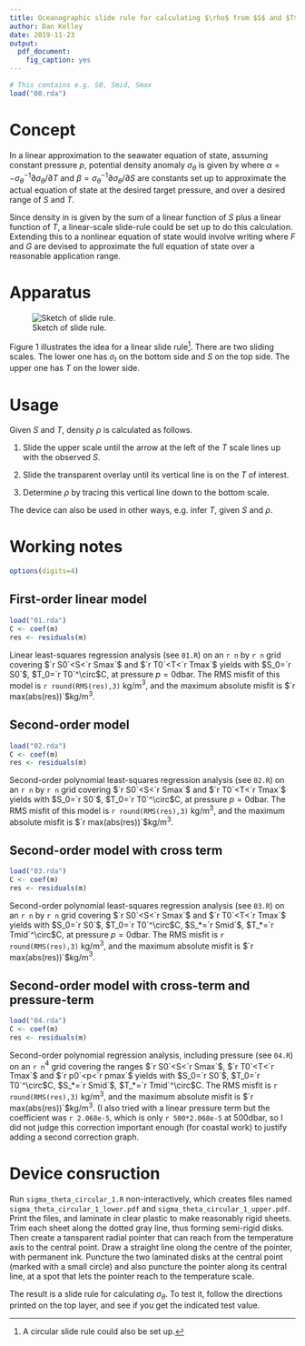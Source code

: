 ```yaml
---
title: Oceanographic slide rule for calculating $\rho$ from $S$ and $T$
author: Dan Kelley
date: 2019-11-23
output:
  pdf_document:
    fig_caption: yes
---
```


```r
# This contains e.g. S0, Smid, Smax
load("00.rda")
```

# Concept

In a linear approximation to the seawater equation of state, assuming constant
pressure $p$, potential density anomaly $\sigma_\theta$ is given by
\begin{equation}
\label{e1}
\sigma_\theta(S,T) \approx \sigma_\theta(S_0,T_0)\left[1 + \beta(S-S_0)-\alpha(T-T_0)\right]
\end {equation}
where $\alpha=-\sigma_\theta^{-1}\partial\sigma_\theta/\partial T$ and
$\beta=\sigma_\theta^{-1}\partial\sigma_\theta/\partial S$ are constants set up
to approximate the actual equation of state at the desired target pressure, and
over a desired range of $S$ and $T$.

Since density in \eqref{e1} is given by the sum of a linear function of $S$
plus a linear function of $T$, a linear-scale slide-rule could be set up to do
this calculation.  Extending this to a nonlinear equation of state would involve
writing
\begin{equation}
\label{e2}
\sigma_\theta = \sigma_{\theta_0} + F(S-S_0) + G(T-T_0)
\end {equation}
where $F$ and $G$ are devised to approximate the full equation of state over a
reasonable application range.

# Apparatus

![Sketch of slide rule.](sigmat_idea.png)

Figure 1 illustrates the idea for a linear slide rule^[A circular slide rule
could also be set up.].  There are two sliding scales. The lower one has
$\sigma_t$ on the bottom side and $S$ on the top side.  The upper one has $T$
on the lower side.


# Usage

Given $S$ and $T$, density $\rho$ is calculated as follows.

1. Slide the upper scale until the arrow at the left of the $T$ scale lines up
   with the observed $S$.

2. Slide the transparent overlay until its vertical line is on the $T$ of
   interest.

3. Determine $\rho$ by tracing this vertical line down to the bottom scale.

The device can also be used in other ways, e.g. infer $T$, given $S$ and
$\rho$.

# Working notes

```r
options(digits=4)
```

## First-order linear model

```r
load("01.rda")
C <- coef(m)
res <- residuals(m)
```

Linear least-squares regression analysis (see `01.R`) on an `r n` by `r n`
grid covering $`r S0`<S<`r Smax`$ and $`r T0`<T<`r Tmax`$ yields
\begin{equation}
\label{e3}
\sigma_\theta = `r C['(Intercept)']` +`r C['SS']`(S-S_0) - `r -C['TT']`(T-T_0)
\end{equation}
with $S_0=`r S0`$, $T_0=`r T0`^\circ$C, at pressure $p=0$dbar.  The RMS
misfit of this model is `r round(RMS(res),3)` kg/m$^3$, and the maximum
absolute misfit is $`r max(abs(res))`$kg/m$^3$.

## Second-order model

```r
load("02.rda")
C <- coef(m)
res <- residuals(m)
```

Second-order polynomial least-squares regression analysis (see `02.R`) on an `r n` by `r n`
grid covering $`r S0`<S<`r Smax`$ and $`r T0`<T<`r Tmax`$ yields
\begin{equation}
\label{e4}
\sigma_\theta = `r C['(Intercept)']`+`r C['SS']`(S-S_0)+`r C['SS2']`(S-S_0)^2-`r -C['TT']`(T-T_0)-`r -C['TT2']`(T-T_0)^2
\end{equation}
with $S_0=`r S0`$, $T_0=`r T0`^\circ$C, at pressure $p=0$dbar.  The RMS
misfit of this model is `r round(RMS(res),3)` kg/m$^3$, and the maximum
absolute misfit is $`r max(abs(res))`$kg/m$^3$.

## Second-order model with cross term

```r
load("03.rda")
C <- coef(m)
res <- residuals(m)
```


Second-order polynomial least-squares regression analysis (see `03.R`) on an `r n` by `r n`
grid covering $`r S0`<S<`r Smax`$ and $`r T0`<T<`r Tmax`$ yields
\begin{equation}
\label{e5}
\begin{split}
\sigma_\theta =& `r C['(Intercept)']` +`r C['SS']`(S-S_0) + `r C['SS2']`(S-S_0)^2-`r -C['TT']`(T-T_0)-`r -C['TT2']`(T-T_0)^2\\
&-`r -C['SSTT']`(S-S_*)(T-T_*)
\end{split}
\end{equation}
with $S_0=`r S0`$, $T_0=`r T0`^\circ$C, $S_*=`r Smid`$, $T_*=`r Tmid`^\circ$C, at
pressure $p=0$dbar.  The RMS misfit is `r round(RMS(res),3)` kg/m$^3$,
and the maximum absolute misfit is $`r max(abs(res))`$kg/m$^3$.

## Second-order model with cross-term and pressure-term

```r
load("04.rda")
C <- coef(m)
res <- residuals(m)
```

Second-order polynomial regression analysis, including pressure (see `04.R`) on
an `r n`$^4$ grid covering the ranges $`r S0`<S<`r Smax`$, $`r T0`<T<`r Tmax`$
and $`r p0`<p<`r pmax`$ yields
\begin{equation}
\label{e6}
\begin{split}
\sigma_\theta =& `r C['(Intercept)']` +`r C['SS']`(S-S_0) + `r C['SS2']`(S-S_0)^2\\
&-`r -C['TT']`(T-T_0)-`r -C['TT2']`(T-T_0)^2 -`r -C['SSTT']`(S-S_*)(T-T_*)
\end{split}
\end{equation}
with $S_0=`r S0`$, $T_0=`r T0`^\circ$C, $S_*=`r Smid`$, $T_*=`r Tmid`^\circ$C.
The RMS misfit is `r round(RMS(res),3)` kg/m$^3$, and the maximum absolute
misfit is $`r max(abs(res))`$kg/m$^3$. (I also tried with a linear pressure
term but the coefficient was `r 2.068e-5`, which is only `r 500*2.068e-5` at
500dbar, so I did not judge this correction important enough (for coastal work)
to justify adding a second correction graph.

# Device consruction

Run `sigma_theta_circular_1.R` non-interactively, which creates files named
`sigma_theta_circular_1_lower.pdf` and `sigma_theta_circular_1_upper.pdf`.
Print the files, and laminate in clear plastic to make reasonably rigid sheets.
Trim each sheet along the dotted gray line, thus forming semi-rigid disks.
Then create a tansparent radial pointer that can reach from the temperature
axis to the central point. Draw a straight line olong the centre of the
pointer, with permanent ink. Puncture the two laminated disks at the central
point (marked with a small circle) and also puncture the pointer along its
central line, at a spot that lets the pointer reach to the temperature scale.

The result is a slide rule for calculating $\sigma_\theta$. To test it, follow
the directions printed on the top layer, and see if you get the indicated test
value.

